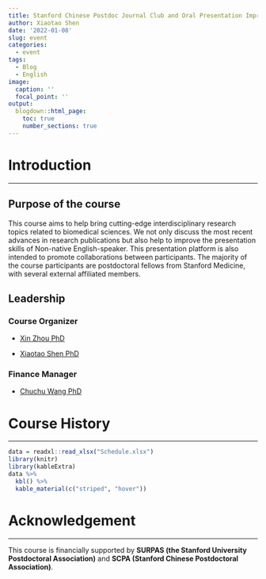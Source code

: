 ```yaml
---
title: Stanford Chinese Postdoc Journal Club and Oral Presentation Improvement
author: Xiaotao Shen
date: '2022-01-08'
slug: event
categories:
  - event
tags:
  - Blog
  - English
image:
  caption: ''
  focal_point: ''
output:
  blogdown::html_page:
    toc: true
    number_sections: true
---
```


# **Introduction**

---

## **Purpose of the course**

This course aims to help bring cutting-edge interdisciplinary research topics related to biomedical sciences. We not only discuss the most recent advances in research publications but also help to improve the presentation skills of Non-native English-speaker. This presentation platform is also intended to promote collaborations between participants. The majority of the course participants are postdoctoral fellows from Stanford Medicine, with several external affiliated members.

## **Leadership**

### **Course Organizer**

* [Xin Zhou PhD](https://www.linkedin.com/in/xinzhou-uchc/)

* [Xiaotao Shen PhD](https://www.shenxt.info/)

### **Finance Manager**

* [Chuchu Wang PhD](https://www.linkedin.com/in/chuchu-wang-71331190/)

# **Course History**

---

```r
data = readxl::read_xlsx("Schedule.xlsx")
library(knitr)
library(kableExtra)
data %>%
  kbl() %>%
  kable_material(c("striped", "hover"))
```

# **Acknowledgement**

---

This course is financially supported by **SURPAS (the Stanford University Postdoctoral Association)** and **SCPA (Stanford Chinese Postdoctoral Association)**.